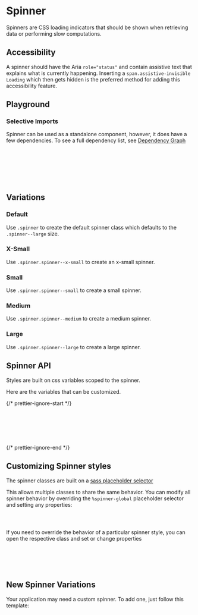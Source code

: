

<Meta of={SpinnerStories} />

# Spinner

Spinners are CSS loading indicators that should be shown when retrieving data or performing slow computations.

## Accessibility

A spinner should have the Aria `role="status"` and contain assistive text that explains what is currently happening. Inserting a `span.assistive-invisible Loading` which then gets hidden is the preferred method for adding this accessibility feature.

## Playground

<Canvas of={SpinnerStories.Default} />
<Controls of={SpinnerStories.Default} />

### Selective Imports

Spinner can be used as a standalone component, however, it does have a few dependencies. To see a full dependency list, see [Dependency Graph](?path=/docs/overview-selective-imports--docs#dependencies)

```css
// Depends on
@import '@rolemodel/optics/dist/scss/core/tokens';
@import '@rolemodel/optics/dist/scss/core/base';

// Component
@import '@rolemodel/optics/dist/scss/components/spinner';
```

## Variations

### Default

Use `.spinner` to create the default spinner class which defaults to the `.spinner--large` size.

<Canvas of={SpinnerStories.Default} />

### X-Small

Use `.spinner.spinner--x-small` to create an x-small spinner.

<Canvas of={SpinnerStories.XSmall} />

### Small

Use `.spinner.spinner--small` to create a small spinner.

<Canvas of={SpinnerStories.Small} />

### Medium

Use `.spinner.spinner--medium` to create a medium spinner.

<Canvas of={SpinnerStories.Medium} />

### Large

Use `.spinner.spinner--large` to create a large spinner.

<Canvas of={SpinnerStories.Large} />

## Spinner API

Styles are built on css variables scoped to the spinner.

Here are the variables that can be customized.

{/* prettier-ignore-start */}
```css
--_op-spinner-color:
--_op-spinner-background-color:
--_op-spinner-stroke:
--_op-spinner-diameter:
--_op-spinner-speed:
```
{/* prettier-ignore-end */}

## Customizing Spinner styles

<div
  dangerouslySetInnerHTML={{
    __html: createAlert({
      title: 'Important!',
      description: 'These patterns represent how to customize the style of the spinner for your project.',
    }).outerHTML,
  }}
></div>

The spinner classes are built on a [sass placeholder selector](https://sass-lang.com/documentation/style-rules/placeholder-selectors)

This allows multiple classes to share the same behavior. You can modify all spinner behavior by overriding the `%spinner-global` placeholder selector and setting any properties:

```css
%spinner-global {
}
```

If you need to override the behavior of a particular spinner style, you can open the respective class and set or change properties

```css
.spinner-alternate {
  @extend %spinner-global;
  --_op-spinner-color: var(--op-color-primary-minus-three);
}
```

## New Spinner Variations

<div
  dangerouslySetInnerHTML={{
    __html: createAlert({
      title: 'Important!',
      description: 'These patterns represent how to create new variations of the Spinner for your project.',
    }).outerHTML,
  }}
></div>

Your application may need a custom spinner. To add one, just follow this template:

```css
.spinner-{name} {
  @extend %spinner-global;
  --_op-spinner-color:
  --_op-spinner-background-color:
  --_op-spinner-stroke-width:
  --_op-spinner-diameter:
  --_op-spinner-speed:
}
```

